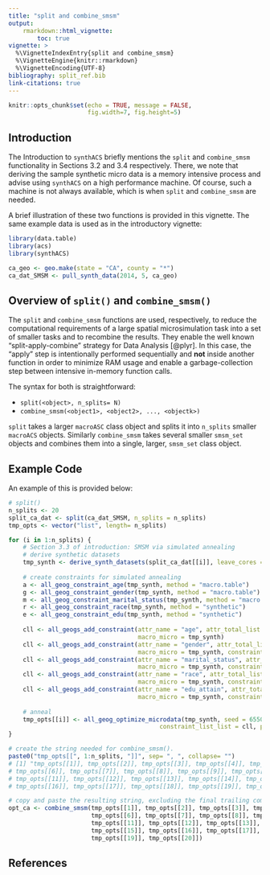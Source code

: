 ```yaml
---
title: "split and combine_smsm"
output: 
    rmarkdown::html_vignette:
        toc: true
vignette: >
  %\VignetteIndexEntry{split and combine_smsm}
  %\VignetteEngine{knitr::rmarkdown}
  %\VignetteEncoding{UTF-8}
bibliography: split_ref.bib
link-citations: true
---
```


```r
knitr::opts_chunk$set(echo = TRUE, message = FALSE,
                      fig.width=7, fig.height=5)
```

```{=html}
<style>
pre {
  overflow-x: auto;
}
pre code {
  word-wrap: normal;
  white-space: pre;
}
</style>
```

## Introduction

The Introduction to `synthACS` briefly mentions the `split` and `combine_smsm` functionality
in Sections 3.2 and 3.4 respectively. There, we note that deriving the sample synthetic micro data is a memory intensive process and advise using `synthACS` on a high performance machine. Of course, such
a machine is not always available, which is when `split` and `combine_smsm` are needed.

A brief illustration of these two functions is provided in this vignette. The same example data is 
used as in the introductory vignette:

```r
library(data.table)
library(acs)
library(synthACS)

ca_geo <- geo.make(state = "CA", county = "*")
ca_dat_SMSM <- pull_synth_data(2014, 5, ca_geo)
```

## Overview of `split()` and `combine_smsm()`

The `split` and `combine_smsm` functions are used, respectively, to reduce the computational 
requirements of a large spatial microsimulation task into a set of smaller tasks and to recombine 
the results. They enable the well known "split-apply-combine" strategy for Data Analysis [@plyr].
In this case, the "apply" step is intentionally performed sequentially and **not** inside another 
function in order to minimize RAM usage and enable a garbage-collection step between intensive
in-memory function calls.

The syntax for both is straightforward:

- `split(<object>, n_splits= N)`
- `combine_smsm(<object1>, <object2>, ..., <objectk>)`

`split` takes a larger `macroASC` class object and splits it into `n_splits` smaller `macroACS` 
objects. Similarly `combine_smsm` takes several smaller `smsm_set` objects and combines them into a
single, larger, `smsm_set` class object. 


## Example Code

An example of this is provided below:

```r
# split()
n_splits <- 20
split_ca_dat <- split(ca_dat_SMSM, n_splits = n_splits)
tmp_opts <- vector("list", length= n_splits)

for (i in 1:n_splits) {
    # Section 3.3 of introduction: SMSM via simulated annealing
    # derive synthetic datasets  
    tmp_synth <- derive_synth_datasets(split_ca_dat[[i]], leave_cores = 0)
    
    # create constraints for simulated annealing
    a <- all_geog_constraint_age(tmp_synth, method = "macro.table")
    g <- all_geog_constraint_gender(tmp_synth, method = "macro.table")
    m <- all_geog_constraint_marital_status(tmp_synth, method = "macro.table")
    r <- all_geog_constraint_race(tmp_synth, method = "synthetic")
    e <- all_geog_constraint_edu(tmp_synth, method = "synthetic")
    
    cll <- all_geogs_add_constraint(attr_name = "age", attr_total_list = a, 
                                    macro_micro = tmp_synth)
    cll <- all_geogs_add_constraint(attr_name = "gender", attr_total_list = g, 
                                    macro_micro = tmp_synth, constraint_list_list = cll)
    cll <- all_geogs_add_constraint(attr_name = "marital_status", attr_total_list = m, 
                                    macro_micro = tmp_synth, constraint_list_list = cll)
    cll <- all_geogs_add_constraint(attr_name = "race", attr_total_list = r, 
                                    macro_micro = tmp_synth, constraint_list_list = cll)
    cll <- all_geogs_add_constraint(attr_name = "edu_attain", attr_total_list = e, 
                                    macro_micro = tmp_synth, constraint_list_list = cll)
    
    # anneal
    tmp_opts[[i]] <- all_geog_optimize_microdata(tmp_synth, seed = 6550L, verbose = TRUE,
                                          constraint_list_list = cll, p_accept = 0.4, max_iter = 10000L)
}

# create the string needed for combine_smsm(). 
paste0("tmp_opts[[", 1:n_splits, "]]", sep= ", ", collapse= "")
# [1] "tmp_opts[[1]], tmp_opts[[2]], tmp_opts[[3]], tmp_opts[[4]], tmp_opts[[5]], 
# tmp_opts[[6]], tmp_opts[[7]], tmp_opts[[8]], tmp_opts[[9]], tmp_opts[[10]], 
# tmp_opts[[11]], tmp_opts[[12]], tmp_opts[[13]], tmp_opts[[14]], tmp_opts[[15]], 
# tmp_opts[[16]], tmp_opts[[17]], tmp_opts[[18]], tmp_opts[[19]], tmp_opts[[20]], "

# copy and paste the resulting string, excluding the final trailing comma
opt_ca <- combine_smsm(tmp_opts[[1]], tmp_opts[[2]], tmp_opts[[3]], tmp_opts[[4]], tmp_opts[[5]], 
                       tmp_opts[[6]], tmp_opts[[7]], tmp_opts[[8]], tmp_opts[[9]], tmp_opts[[10]], 
                       tmp_opts[[11]], tmp_opts[[12]], tmp_opts[[13]], tmp_opts[[14]], 
                       tmp_opts[[15]], tmp_opts[[16]], tmp_opts[[17]], tmp_opts[[18]], 
                       tmp_opts[[19]], tmp_opts[[20]])
```

## References
